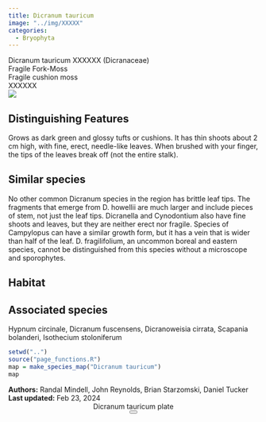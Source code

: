 ```yaml
---
title: Dicranum tauricum
image: "../img/XXXXX"
categories:
  - Bryophyta
---
```


<div class="info-panel">
 <div class="info-top">
  <div class="taxon-scientific"><span class="taxon-name">Dicranum tauricum</span> <span class="taxon-authority">XXXXXX</span> <span class="taxon-family">(Dicranaceae)</span></div>
  <div class="taxon-common">Fragile Fork-Moss</div>
 </div>
 <div class="info-bottom">
  <div class="taxon-qnd">Fragile cushion moss</div>
  <div class="taxon-abundance">XXXXXX</div>
 </div>
</div>
<div class="imerss-content-frame">
 <div class="imerss-image-header">
  <div class="imerss-image-holder imerss-column-left" data-toggle="tooltip" style="background-image: url(../img/XXXXX)" title="XXXXX">
  </div>

  <div class="imerss-image-holder imerss-column-right" data-toggle="tooltip" style="background-image: url(../img/XXXXX)" title="XXXXX">
  </div>
 
 </div>
 <div class="imerss-content-lower">
  <div class="imerss-column-left">
  <div class="tab-microscope" data-micromodal-trigger="modal-plate">
  <img src="../img/bryo guide microscope.png"/>
  </div>

<h2>Distinguishing Features</h2>

Grows as dark green and glossy tufts or cushions. It has thin shoots about 2 cm high, with fine, erect, needle-like leaves. When brushed with your finger, the tips of the leaves break off (not the entire stalk).

<h2>Similar species</h2>

No other common Dicranum species in the region has brittle leaf tips. The fragments that emerge from D. howellii are much larger and include pieces of stem, not just the leaf tips. Dicranella and Cynodontium also have fine shoots and leaves, but they are neither erect nor fragile. Species of Campylopus can have a similar growth form, but it has a vein that is wider than half of the leaf. D. fragilifolium, an uncommon boreal and eastern species, cannot be distinguished from this species without a microscope and sporophytes.

<h2>Habitat</h2>



<h2>Associated species</h2>

Hypnum circinale, Dicranum fuscensens, Dicranoweisia cirrata, Scapania bolanderi, Isothecium stoloniferum
</div>

<div class="imerss-column-right">

<div class="imerss-image-holder imerss-column-right" data-toggle="tooltip" style="background-image: url(../img/XXXXX)" title="XXXXX">
</div>

<div class="imerss-map-holder">
```r
setwd("..")
source("page_functions.R")
map = make_species_map("Dicranum tauricum")
map
```
</div>

</div>

</div>
</div>

<div class="taxon-footer">
 <div class="taxon-authors"><b>Authors:</b> <span>Randal Mindell, John Reynolds, Brian Starzomski, Daniel Tucker</span></div>
 <div class="taxon-update"><b>Last updated:</b> <span>Feb 23, 2024</span></div>
</div>

<div class="modal micromodal-slide" id="modal-plate" aria-hidden="true">
 <div class="modal__overlay" tabindex="-1" data-micromodal-close>
  <div class="modal__container" role="dialog" aria-modal="true" aria-labelledby="modal-plate-title" >
   <header class="modal__header">
   <div class="modal__title" id="modal-plate-title">
  Dicranum tauricum plate
   </div>
   <button class="modal__close" aria-label="Close" data-micromodal-close></button>
   </header>
  <div class="modal__content" id="modal-plate-content">
   <div class="imerss-image-holder" data-toggle="tooltip" style="background-image: url(../img/XXXXX)" title="XXXXX">
  </div>
  </div>
  </div>
 </div>
</div>

<script src="../js/micromodal.min.js"></script>
<link href="../css/style-taxon.css" rel="stylesheet">
<link href="../css/micromodal.css" rel="stylesheet">

<script>
MicroModal.init();
</script>

